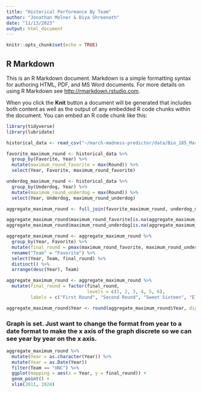 ```yaml
---
title: "Historical Performance By Team"
author: "Jonathan Molner & Diya Shreenath"
date: "11/13/2023"
output: html_document
---
```


```r
knitr::opts_chunk$set(echo = TRUE)
```

## R Markdown

This is an R Markdown document. Markdown is a simple formatting syntax for authoring HTML, PDF, and MS Word documents. For more details on using R Markdown see <http://rmarkdown.rstudio.com>.

When you click the **Knit** button a document will be generated that includes both content as well as the output of any embedded R code chunks within the document. You can embed an R code chunk like this:

```r
library(tidyverse)
library(lubridate)
```

```r
historical_data <- read_csv("~/march-madness-predictor/data/Bio_185_March_Madness_Data.csv")
```

```r
favorite_maximum_round <- historical_data %>%
  group_by(Favorite, Year) %>%
  mutate(maximum_round_favorite = max(Round)) %>%
  select(Year, Favorite, maximum_round_favorite)
```

```r
underdog_maximum_round <- historical_data %>%
  group_by(Underdog, Year) %>%
  mutate(maximum_round_underdog = max(Round)) %>%
  select(Year, Underdog, maximum_round_underdog)
```

```r
aggregate_maximum_round <- full_join(favorite_maximum_round, underdog_maximum_round, by = c("Year" = "Year", "Favorite" = "Underdog"))
```

```r
aggregate_maximum_round$maximum_round_favorite[is.na(aggregate_maximum_round$maximum_round_favorite)] <- 0
aggregate_maximum_round$maximum_round_underdog[is.na(aggregate_maximum_round$maximum_round_underdog)] <- 0
```


```r
aggregate_maximum_round <- aggregate_maximum_round %>%
  group_by(Year, Favorite) %>%
  mutate(final_round = pmax(maximum_round_favorite, maximum_round_underdog)) %>%
  rename("Team" = "Favorite") %>%
  select(Year, Team, final_round) %>%
  distinct() %>%
  arrange(desc(Year), Team)
```


```r
aggregate_maximum_round <- aggregate_maximum_round %>%
  mutate(final_round = factor(final_round,
                              levels = c(1, 2, 3, 4, 5, 6),
         labels = c("First Round", "Second Round", "Sweet Sixteen", "Elite Eight", "Final Four", "Championship Game")))
```

```r
aggregate_maximum_round$Year <- round(aggregate_maximum_round$Year, digits = 0)
```

### Graph is set. Just want to change the format from year to a date format to make the x axis of the graph discrete so we can see year by year on the x axis.
```r
aggregate_maximum_round %>%
  mutate(Year = as.character(Year)) %>%
  mutate(Year = as.Date(Year))
  filter(Team == "UNC") %>%
  ggplot(mapping = aes(x = Year, y = final_round)) +
  geom_point() +
  xlim(2011, 2024)
```

